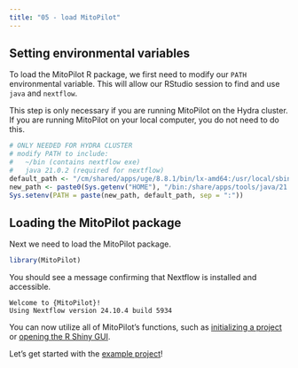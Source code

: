 ```yaml
---
title: "05 - load MitoPilot"
---
```


## Setting environmental variables

To load the MitoPilot R package, we first need to modify our `PATH` environmental variable. This will allow our RStudio session to find and use `java` and `nextflow`. 

:::{.callout-note}
This step is only necessary if you are running MitoPilot on the Hydra cluster. If you are running MitoPilot on your local computer, you do not need to do this.
:::

```r
# ONLY NEEDED FOR HYDRA CLUSTER
# modify PATH to include:
#   ~/bin (contains nextflow exe)
#   java 21.0.2 (required for nextflow)
default_path <- "/cm/shared/apps/uge/8.8.1/bin/lx-amd64:/usr/local/sbin:/usr/local/bin:/usr/sbin:/usr/bin:/usr/lib/rstudio-server/bin/quarto/bin:/usr/lib/rstudio-server/bin/postback"
new_path <- paste0(Sys.getenv("HOME"), "/bin:/share/apps/tools/java/21.0.2/bin")
Sys.setenv(PATH = paste(new_path, default_path, sep = ":"))
```
## Loading the MitoPilot package

Next we need to load the MitoPilot package. 

```r
library(MitoPilot)
```

You should see a message confirming that Nextflow is installed and accessible.
```
Welcome to {MitoPilot}!
Using Nextflow version 24.10.4 build 5934
```

You can now utilize all of MitoPilot's functions, such as [initializing a project](https://smithsonian.github.io/MitoPilot/#initializing-a-project) or [opening the R Shiny GUI](https://smithsonian.github.io/MitoPilot/#running-the-pipeline). 

Let's get started with the [example project](/qmd/example_project/01_init.qmd)!
